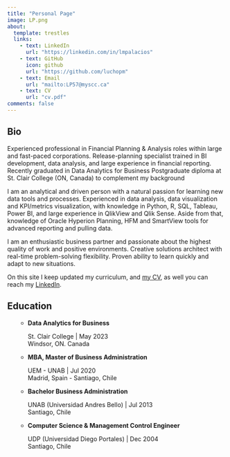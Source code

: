 ```yaml
---
title: "Personal Page"
image: LP.png
about:
  template: trestles
  links:
    - text: LinkedIn
      url: "https://linkedin.com/in/lmpalacios"
    - text: GitHub
      icon: github
      url: "https://github.com/luchopm"
    - text: Email
      url: "mailto:LP57@myscc.ca"
    - text: CV
      url: "cv.pdf"
comments: false
---
```


::: {.column-page}

## Bio

Experienced professional in Financial Planning & Analysis roles within large and fast-paced corporations. Release-planning specialist trained in BI development, data analysis, and large experience in financial reporting. Recently graduated in Data Analytics for Business Postgraduate diploma at St. Clair College (ON, Canada) to complement my background

I am an analytical and driven person with a natural passion for learning new data tools and processes. Experienced in data analysis, data visualization and KPI/metrics visualization, with knowledge in Python, R, SQL, Tableau, Power BI, and large experience in QlikView and Qlik Sense. Aside from that, knowledge of Oracle Hyperion Planning, HFM and SmartView tools for advanced reporting and pulling data.

I am an enthusiastic business partner and passionate about the highest quality of work and positive environments. Creative solutions architect with real-time problem-solving flexibility. Proven ability to learn quickly and adapt to new situations.


On this site I keep updated my curriculum, and [my CV](cv.pdf), as well you can reach my [LinkedIn](https://linkedin.com/in/lmpalacios).

<p></p>



<!-- ## Selected Projects -->

<!-- #### Publications -->

<!-- **unifir: A Unifying API for Interacting with Unity from R.** Mahoney, MJ, Beier, CM, and Ackerman, AC. 2022. Journal of Open Source Software 7(73): 4388. [https://doi.org/10.21105/joss.04388](https://doi.org/10.21105/joss.04388) -->

<!-- **terrainr: An R package for creating immersive virtual environments.** Mahoney, MJ, Beier, CM, and Ackerman, AC. 2022. Journal of Open Source Software, 7(69): 4060. [https://doi.org/10.21105/joss.04060](https://doi.org/10.21105/joss.04060) -->

<!-- **Stem size selectivity is stronger than species preferences for beaver, a central place forager.**  Mahoney, M. J. and Stella, J. C. 2020. Forest Ecology and Management, 475, 118331. [https://doi.org/10.1016/j.foreco.2020.118331](https://doi.org/10.1016/j.foreco.2020.118331). -->

<!-- #### R Packages -->

<!-- **[unifir](https://github.com/mikemahoney218/unifir)** | A Unifying API for Working with Unity in R | 2022   -->
<!-- **[terrainr](https://github.com/ropensci/terrainr)** | Retrieve Data from the USGS National Map and Transform it for 3D Landscape Visualizations | 2021   -->
<!-- **[heddlr](https://github.com/mikemahoney218/heddlr)** | Functional Programming Concepts for R Markdown Documents | 2020 -->

## Education
<ul>

-   **Data Analytics for Business** <br>
    <p class= "grad-location">  
    St. Clair College | May 2023 <br>
    Windsor, ON. Canada
    </p>


-   **MBA, Master of Business Administration** <br>
    <p class= "grad-location">  
    UEM - UNAB | Jul 2020<br>
    Madrid, Spain - Santiago, Chile
    </p>
    
    
-   **Bachelor Business Administration** <br>
    <p class= "grad-location">  
    UNAB (Universidad Andres Bello) | Jul 2013 <br>
    Santiago, Chile
    </p>
    
-   **Computer Science & Management Control Engineer** <br>
    <p class= "grad-location">  
    UDP (Universidad Diego Portales) | Dec 2004 <br>
    Santiago, Chile
    </p>

</ul>



:::
